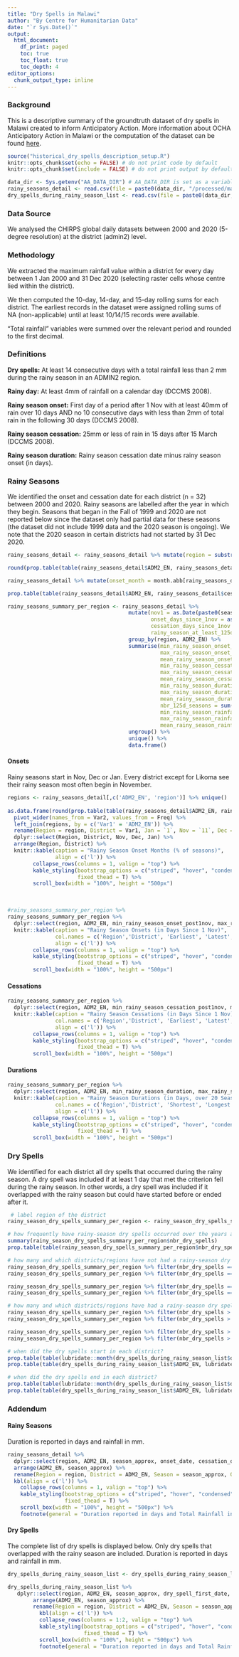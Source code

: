 ```yaml
---
title: "Dry Spells in Malawi"
author: "By Centre for Humanitarian Data"
date: "`r Sys.Date()`"
output:
  html_document:
    df_print: paged
    toc: true
    toc_float: true
    toc_depth: 4
editor_options:
  chunk_output_type: inline
---
```


### Background
This is a descriptive summary of the groundtruth dataset of dry spells in Malawi created to inform Anticipatory Action. More information about OCHA Anticipatory Action in Malawi or the computation of the dataset can be found [here](https://github.com/OCHA-DAP/pa-anticipatory-action).

```r
source("historical_dry_spells_description_setup.R")
knitr::opts_chunk$set(echo = FALSE) # do not print code by default
knitr::opts_chunk$set(include = FALSE) # do not print output by default
```

```r
data_dir <- Sys.getenv("AA_DATA_DIR") # AA_DATA_DIR is set as a variable in .Renviron or .bashprofile
rainy_seasons_detail <- read.csv(file = paste0(data_dir, "/processed/malawi/dry_spells/rainy_seasons_detail_2000_2020.csv"))
dry_spells_during_rainy_season_list <- read.csv(file = paste0(data_dir, "/processed/malawi/dry_spells/dry_spells_during_rainy_season_list_2000_2020.csv"))
```

### Data Source
We analysed the CHIRPS global daily datasets between 2000 and 2020 (5-degree resolution) at the district (admin2) level.

### Methodology

We extracted the maximum rainfall value within a district for every day between 1 Jan 2000 and 31 Dec 2020 (selecting raster cells whose centre lied within the district).

We then computed the 10-day, 14-day, and 15-day rolling sums for each district. The earliest records in the dataset were assigned rolling sums of NA (non-applicable) until at least 10/14/15 records were available. 

"Total rainfall" variables were summed over the relevant period and rounded to the first decimal.

### Definitions

**Dry spells:** At least 14 consecutive days with a total rainfall less than 2 mm during the rainy season in an ADMIN2 region.

**Rainy day:** At least 4mm of rainfall on a calendar day (DCCMS 2008).

**Rainy season onset:** First day of a period after 1 Nov with at least 40mm of rain over 10 days AND no 10 consecutive days with less than 2mm of total rain in the following 30 days (DCCMS 2008).

**Rainy season cessation:** 25mm or less of rain in 15 days after 15 March (DCCMS 2008).

**Rainy season duration:** Rainy season cessation date minus rainy season onset (in days).

### Rainy Seasons

We identified the onset and cessation date for each district (n = 32) between 2000 and 2020. Rainy seasons are labelled after the year in which they begin. Seasons that began in the Fall of 1999 and 2020 are not reported below since the dataset only had partial data for these seasons (the dataset did not include 1999 data and the 2020 season is ongoing). We note that the 2020 season in certain districts had not started by 31 Dec 2020. 


``` r

rainy_seasons_detail <- rainy_seasons_detail %>% mutate(region = substr(pcode, 3, 3)) %>% mutate(region = ifelse(region == 3, "Southern", ifelse(region == 2, "Central", "Northern")))

round(prop.table(table(rainy_seasons_detail$ADM2_EN, rainy_seasons_detail$onset_month), 1)*100, 1)

rainy_seasons_detail %>% mutate(onset_month = month.abb[rainy_seasons_detail$onset_month]) %>% with(., round(prop.table(table(ADM2_EN, onset_month), margin = 1)*100),1)

prop.table(table(rainy_seasons_detail$ADM2_EN, rainy_seasons_detail$cessation_month), 1)

rainy_seasons_summary_per_region <- rainy_seasons_detail %>%
                                      mutate(nov1 = as.Date(paste0(season_approx, '-11-01'), format = "%Y-%m-%d"), # 1 nov before the onset of the season
                                             onset_days_since_1nov = as.numeric(difftime(onset_date, nov1, units = "days")), # count of days since 1 nov
                                             cessation_days_since_1nov = as.numeric(difftime(cessation_date, nov1, units = "days")), # count of days since 1 nov
                                             rainy_season_at_least_125d = ifelse(rainy_season_duration >= 125, 1, 0)) %>% # 125 days is length of maize growing season
                                      group_by(region, ADM2_EN) %>%
                                      summarise(min_rainy_season_onset_post1nov = min(onset_days_since_1nov, na.rm = T), # na.rm to remove incomplete seasons
                                                max_rainy_season_onset_post1nov = max(onset_days_since_1nov, na.rm = T),
                                                mean_rainy_season_onset_post1nov = round(mean(onset_days_since_1nov, na.rm = T),1), # average nbr of days since 1 Nov
                                                min_rainy_season_cessation_post1nov = min(cessation_days_since_1nov, na.rm = T), 
                                                max_rainy_season_cessation_post1nov = max(cessation_days_since_1nov, na.rm = T),
                                                mean_rainy_season_cessation_post1nov = round(mean(cessation_days_since_1nov, na.rm = T),1), # average nbr of days since 1 Nov
                                                min_rainy_season_duration = min(rainy_season_duration, na.rm = T), 
                                                max_rainy_season_duration = max(rainy_season_duration, na.rm = T),
                                                mean_rainy_season_duration = round(mean(rainy_season_duration, na.rm = T),1),
                                                nbr_125d_seasons = sum(rainy_season_at_least_125d, na.rm = T),
                                                min_rainy_season_rainfall = min(rainy_season_rainfall, na.rm = T), 
                                                max_rainy_season_rainfall = max(rainy_season_rainfall, na.rm = T),
                                                mean_rainy_season_rainfall = round(mean(rainy_season_rainfall, na.rm = T),1)) %>%
                                      ungroup() %>%
                                      unique() %>%
                                      data.frame()

```



#### Onsets
Rainy seasons start in Nov, Dec or Jan. Every district except for Likoma see their rainy season most often begin in November.

```r

regions <- rainy_seasons_detail[,c('ADM2_EN', 'region')] %>% unique()
                     
as.data.frame(round(prop.table(table(rainy_seasons_detail$ADM2_EN, rainy_seasons_detail$onset_month), 1)*100, 1)) %>%
  pivot_wider(names_from = Var2, values_from = Freq) %>%
  left_join(regions, by = c('Var1' = 'ADM2_EN')) %>%
  rename(Region = region, District = Var1, Jan = `1`, Nov = `11`, Dec = `12`) %>%
  dplyr::select(Region, District, Nov, Dec, Jan) %>%
  arrange(Region, District) %>%
  knitr::kable(caption = "Rainy Season Onset Months (% of seasons)",
               align = c('l')) %>%
        collapse_rows(columns = 1, valign = "top") %>%
        kable_styling(bootstrap_options = c("striped", "hover", "condensed", "responsive"),
                      fixed_thead = T) %>%
        scroll_box(width = "100%", height = "500px")
```

&nbsp;
&nbsp;

```r
#rainy_seasons_summary_per_region %>%
rainy_seasons_summary_per_region %>%
  dplyr::select(region, ADM2_EN, min_rainy_season_onset_post1nov, max_rainy_season_onset_post1nov, mean_rainy_season_onset_post1nov) %>%
  knitr::kable(caption = "Rainy Season Onsets (in Days Since 1 Nov)",
               col.names = c('Region','District', 'Earliest', 'Latest', 'Mean'),
               align = c('l')) %>%
        collapse_rows(columns = 1, valign = "top") %>%
        kable_styling(bootstrap_options = c("striped", "hover", "condensed", "responsive"),
                      fixed_thead = T) %>%
        scroll_box(width = "100%", height = "500px")

```

#### Cessations

```r
rainy_seasons_summary_per_region %>%
  dplyr::select(region, ADM2_EN, min_rainy_season_cessation_post1nov, max_rainy_season_cessation_post1nov, mean_rainy_season_cessation_post1nov) %>%
  knitr::kable(caption = "Rainy Season Cessations (in Days Since 1 Nov)",
               col.names = c('Region','District', 'Earliest', 'Latest', 'Mean'),
               align = c('l')) %>%
        collapse_rows(columns = 1, valign = "top") %>%
        kable_styling(bootstrap_options = c("striped", "hover", "condensed", "responsive"),
                      fixed_thead = T) %>%
        scroll_box(width = "100%", height = "500px")

```

#### Durations
```r
rainy_seasons_summary_per_region %>%
  dplyr::select(region, ADM2_EN, min_rainy_season_duration, max_rainy_season_duration, mean_rainy_season_duration, nbr_125d_seasons) %>%
  knitr::kable(caption = "Rainy Season Durations (in Days, over 20 Seasons)",
               col.names = c('Region','District', 'Shortest', 'Longest', 'Mean', 'Number of Seasons of at Least 125 Days'),
               align = c('l')) %>%
        collapse_rows(columns = 1, valign = "top") %>%
        kable_styling(bootstrap_options = c("striped", "hover", "condensed", "responsive"),
                      fixed_thead = T) %>%
        scroll_box(width = "100%", height = "500px")


```

### Dry Spells

We identified for each district all dry spells that occurred during the rainy season. A dry spell was included if at least 1 day that met the criterion fell during the rainy season. In other words, a dry spell was included if it overlapped with the rainy season but could have started before or ended after it.


```r

 # label region of the district
rainy_season_dry_spells_summary_per_region <- rainy_season_dry_spells_summary_per_region %>% mutate(region = substr(pcode, 3, 3)) %>% mutate(region = ifelse(region == 3, "Southern", ifelse(region == 2, "Central", "Northern")))

# how frequently have rainy-season dry spells occurred over the years and across regions/districts?
summary(rainy_season_dry_spells_summary_per_region$nbr_dry_spells)
prop.table(table(rainy_season_dry_spells_summary_per_region$nbr_dry_spells))

# how many and which districts/regions have not had a rainy-season dry spell?
rainy_season_dry_spells_summary_per_region %>% filter(nbr_dry_spells == 0) %>% summarise(n = n_distinct(ADM2_EN)) # districts
rainy_season_dry_spells_summary_per_region %>% filter(nbr_dry_spells == 0) %>% dplyr::select(ADM2_EN) %>% unique()

rainy_season_dry_spells_summary_per_region %>% filter(nbr_dry_spells == 0) %>% summarise(n = n_distinct(region)) # regions
rainy_season_dry_spells_summary_per_region %>% filter(nbr_dry_spells == 0) %>% dplyr::select(region) %>% unique()

# how many and which districts/regions have had a rainy-season dry spells?
rainy_season_dry_spells_summary_per_region %>% filter(nbr_dry_spells > 0) %>% summarise(n = n_distinct(ADM2_EN)) # districts
rainy_season_dry_spells_summary_per_region %>% filter(nbr_dry_spells > 0) %>% dplyr::select(ADM2_EN) %>% unique()

rainy_season_dry_spells_summary_per_region %>% filter(nbr_dry_spells > 0) %>% summarise(n = n_distinct(region)) # regions
rainy_season_dry_spells_summary_per_region %>% filter(nbr_dry_spells > 0) %>% dplyr::select(region) %>% unique()

# when did the dry spells start in each district?
prop.table(table(lubridate::month(dry_spells_during_rainy_season_list$dry_spell_first_date)))
prop.table(table(dry_spells_during_rainy_season_list$ADM2_EN, lubridate::month(dry_spells_during_rainy_season_list$dry_spell_first_date)), 1)

# when did the dry spells end in each district?
prop.table(table(lubridate::month(dry_spells_during_rainy_season_list$dry_spell_last_date)))
prop.table(table(dry_spells_during_rainy_season_list$ADM2_EN, lubridate::month(dry_spells_during_rainy_season_list$dry_spell_last_date)), 1)

```

### Addendum

#### Rainy Seasons 
Duration is reported in days and rainfall in mm.

```r
rainy_seasons_detail %>%
  dplyr::select(region, ADM2_EN, season_approx, onset_date, cessation_date, rainy_season_duration, rainy_season_rainfall) %>%
  arrange(ADM2_EN, season_approx) %>%
  rename(Region = region, District = ADM2_EN, Season = season_approx, Onset = onset_date, Cessation = cessation_date, Duration = rainy_season_duration, TotalRainfall = rainy_season_rainfall) %>%
  kbl(align = c('l')) %>%
    collapse_rows(columns = 1, valign = "top") %>%
    kable_styling(bootstrap_options = c("striped", "hover", "condensed", "responsive"),
                  fixed_thead = T) %>%
    scroll_box(width = "100%", height = "500px") %>%
    footnote(general = "Duration reported in days and Total Rainfall in mm. ")
```

#### Dry Spells 
The complete list of dry spells is displayed below. Only dry spells that overlapped with the rainy season are included. Duration is reported in days and rainfall in mm.

```r
dry_spells_during_rainy_season_list <- dry_spells_during_rainy_season_list %>% mutate(region = substr(pcode, 3, 3)) %>% mutate(region = ifelse(region == 3, "Southern", ifelse(region == 2, "Central", "Northern")))

dry_spells_during_rainy_season_list %>%
   dplyr::select(region, ADM2_EN, season_approx, dry_spell_first_date, dry_spell_last_date, dry_spell_duration, dry_spell_rainfall) %>%
        arrange(ADM2_EN, season_approx) %>%
        rename(Region = region, District = ADM2_EN, Season = season_approx, FirstDay = dry_spell_first_date, LastDay = dry_spell_last_date, Duration = dry_spell_duration, TotalRainfall = dry_spell_rainfall) %>%
          kbl(align = c('l')) %>%
          collapse_rows(columns = 1:2, valign = "top") %>%
          kable_styling(bootstrap_options = c("striped", "hover", "condensed", "responsive"),
                        fixed_thead = T) %>%
          scroll_box(width = "100%", height = "500px") %>%
          footnote(general = "Duration reported in days and Total Rainfall in mm. ")
        
```

